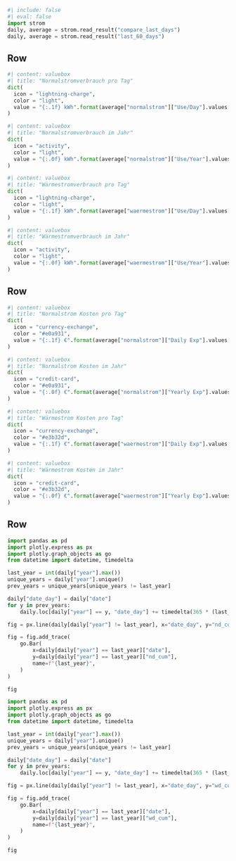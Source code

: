 ```python
#| include: false
#| eval: false
import strom
daily, average = strom.read_result("compare_last_days")
daily, average = strom.read_result("last_60_days")
```


## Row

```python
#| content: valuebox
#| title: "Normalstromverbrauch pro Tag"
dict(
  icon = "lightning-charge",
  color = "light",
  value = "{:.1f} kWh".format(average["normalstrom"]["Use/Day"].values[0])
)
```

```python
#| content: valuebox
#| title: "Normalstromverbrauch im Jahr"
dict(
  icon = "activity",
  color = "light",
  value = "{:.0f} kWh".format(average["normalstrom"]["Use/Year"].values[0])
)
```

```python
#| content: valuebox
#| title: "Wärmestromverbrauch pro Tag"
dict(
  icon = "lightning-charge",
  color = "light",
  value = "{:.1f} kWh".format(average["waermestrom"]["Use/Day"].values[0])
)
```

```python
#| content: valuebox
#| title: "Wärmestromverbrauch im Jahr"
dict(
  icon = "activity",
  color = "light",
  value = "{:.0f} kWh".format(average["waermestrom"]["Use/Year"].values[0])
)
```


## Row

```python
#| content: valuebox
#| title: "Normalstrom Kosten pro Tag"
dict(
  icon = "currency-exchange",
  color = "#e0a931",
  value = "{:.1f} €".format(average["normalstrom"]["Daily Exp"].values[0])
)
```

```python
#| content: valuebox
#| title: "Normalstrom Kosten im Jahr"
dict(
  icon = "credit-card",
  color = "#e0a931",
  value = "{:.0f} €".format(average["normalstrom"]["Yearly Exp"].values[0])
)
```


```python
#| content: valuebox
#| title: "Wärmestrom Kosten pro Tag"
dict(
  icon = "currency-exchange",
  color = "#e3b32d",
  value = "{:.1f} €".format(average["waermestrom"]["Daily Exp"].values[0])
)
```


```python
#| content: valuebox
#| title: "Wärmestrom Kosten im Jahr"
dict(
  icon = "credit-card",
  color = "#e3b32d",
  value = "{:.0f} €".format(average["waermestrom"]["Yearly Exp"].values[0])
)
```

## Row


```python
import pandas as pd
import plotly.express as px
import plotly.graph_objects as go
from datetime import datetime, timedelta

last_year = int(daily["year"].max())
unique_years = daily["year"].unique()
prev_years = unique_years[unique_years != last_year]

daily["date_day"] = daily["date"]
for y in prev_years:
    daily.loc[daily["year"] == y, "date_day"] += timedelta(365 * (last_year - int(y)))

fig = px.line(daily[daily["year"] != last_year], x="date_day", y="nd_cum", color="year")

fig = fig.add_trace(
    go.Bar(
        x=daily[daily["year"] == last_year]["date"],
        y=daily[daily["year"] == last_year]["nd_cum"],
        name=f"{last_year}",
    )
)

fig
```


```python
import pandas as pd
import plotly.express as px
import plotly.graph_objects as go
from datetime import datetime, timedelta

last_year = int(daily["year"].max())
unique_years = daily["year"].unique()
prev_years = unique_years[unique_years != last_year]

daily["date_day"] = daily["date"]
for y in prev_years:
    daily.loc[daily["year"] == y, "date_day"] += timedelta(365 * (last_year - int(y)))

fig = px.line(daily[daily["year"] != last_year], x="date_day", y="wd_cum", color="year")

fig = fig.add_trace(
    go.Bar(
        x=daily[daily["year"] == last_year]["date"],
        y=daily[daily["year"] == last_year]["wd_cum"],
        name=f"{last_year}",
    )
)

fig
```

